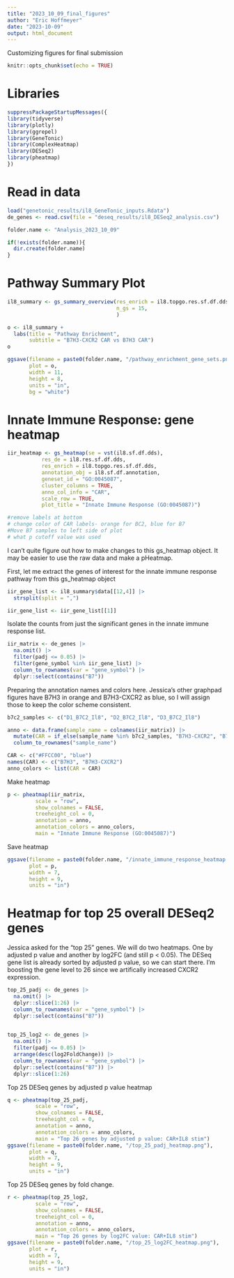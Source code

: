 ---
title: "2023_10_09_final_figures"
author: "Eric Hoffmeyer"
date: "2023-10-09"
output: html_document
---

Customizing figures for final submission

```{r setup, include=FALSE}
knitr::opts_chunk$set(echo = TRUE)
```

# Libraries

```{r}
suppressPackageStartupMessages({
library(tidyverse)
library(plotly)
library(ggrepel)
library(GeneTonic)
library(ComplexHeatmap)
library(DESeq2)
library(pheatmap)
})
```

# Read in data

```{r load genetonic inputs}
load("genetonic_results/il8_GeneTonic_inputs.Rdata")
de_genes <- read.csv(file = "deseq_results/il8_DESeq2_analysis.csv")
```

```{r dir folders}
folder.name <- "Analysis_2023_10_09"

if(!exists(folder.name)){
  dir.create(folder.name)
}
```

# Pathway Summary Plot

```{r pathway plot}
il8_summary <- gs_summary_overview(res_enrich = il8.topgo.res.sf.df.dds, 
                                   n_gs = 15,
                                   )

o <- il8_summary +
  labs(title = "Pathway Enrichment",
       subtitle = "B7H3-CXCR2 CAR vs B7H3 CAR")
o
```


```{r}
ggsave(filename = paste0(folder.name, "/pathway_enrichment_gene_sets.png"),
       plot = o,
       width = 11,
       height = 8,
       units = "in",
       bg = "white")
```

# Innate Immune Response: gene heatmap

```{r IIR heatmap}
iir_heatmap <- gs_heatmap(se = vst(il8.sf.df.dds),
           res_de = il8.res.sf.df.dds,
           res_enrich = il8.topgo.res.sf.df.dds,
           annotation_obj = il8.sf.df.annotation,
           geneset_id = "GO:0045087",
           cluster_columns = TRUE,
           anno_col_info = "CAR",
           scale_row = TRUE,
           plot_title = "Innate Immune Response (GO:0045087)")

#remove labels at bottom
# change color of CAR labels- orange for BC2, blue for B7
#Move B7 samples to left side of plot
# what p cutoff value was used
```

I can't quite figure out how to make changes to this gs_heatmap object. It may be easier to use the raw data and make a pHeatmap. 

First, let me extract the genes of interest for the innate immune response pathway from this gs_heatmap object

```{r}
iir_gene_list <- il8_summary$data[[12,4]] |> 
  strsplit(split = ",")

iir_gene_list <- iir_gene_list[[1]]
```

Isolate the counts from just the significant genes in the innate immune response list.

```{r}
iir_matrix <- de_genes |> 
  na.omit() |> 
  filter(padj <= 0.05) |>
  filter(gene_symbol %in% iir_gene_list) |> 
  column_to_rownames(var = "gene_symbol") |> 
  dplyr::select(contains("B7"))
```

Preparing the annotation names and colors here. Jessica's other graphpad figures have B7H3 in orange and B7H3-CXCR2 as blue, so I will assign those to keep the color scheme consistent.

```{r}
b7c2_samples <- c("D1_B7C2_Il8", "D2_B7C2_Il8", "D3_B7C2_Il8")

anno <- data.frame(sample_name = colnames(iir_matrix)) |> 
  mutate(CAR = if_else(sample_name %in% b7c2_samples, "B7H3-CXCR2", "B7H3")) |> 
  column_to_rownames("sample_name")

CAR <- c("#FFCC00", "blue")
names(CAR) <- c("B7H3", "B7H3-CXCR2")
anno_colors <- list(CAR = CAR)
```

Make heatmap

```{r}
p <- pheatmap(iir_matrix, 
         scale = "row",
         show_colnames = FALSE,
         treeheight_col = 0,
         annotation = anno,
         annotation_colors = anno_colors,
         main = "Innate Immune Response (GO:0045087)")
```

Save heatmap

```{r}
ggsave(filename = paste0(folder.name, "/innate_immune_response_heatmap.png"),
       plot = p,
       width = 7,
       height = 9,
       units = "in")
```


# Heatmap for top 25 overall DESeq2 genes

Jessica asked for the "top 25" genes. We will do two heatmaps. One by adjusted p value and another by log2FC (and still p < 0.05).
The DESeq gene list is already sorted by adjusted p value, so we can start there. I'm boosting the gene level to 26 since we artifically increased CXCR2 expression.

```{r}
top_25_padj <- de_genes |> 
  na.omit() |> 
  dplyr::slice(1:26) |> 
  column_to_rownames(var = "gene_symbol") |> 
  dplyr::select(contains("B7"))
  
```


```{r}
top_25_log2 <- de_genes |> 
  na.omit() |> 
  filter(padj <= 0.05) |> 
  arrange(desc(log2FoldChange)) |> 
  column_to_rownames(var = "gene_symbol") |> 
  dplyr::select(contains("B7")) |> 
  dplyr::slice(1:26)
```

Top 25 DESeq genes by adjusted p value heatmap

```{r}
q <- pheatmap(top_25_padj,
         scale = "row",
         show_colnames = FALSE,
         treeheight_col = 0,
         annotation = anno,
         annotation_colors = anno_colors,
         main = "Top 26 genes by adjusted p value: CAR+IL8 stim")
ggsave(filename = paste0(folder.name, "/top_25_padj_heatmap.png"),
       plot = q,
       width = 7,
       height = 9,
       units = "in")
```

Top 25 DESeq genes by fold change.

```{r}
r <- pheatmap(top_25_log2,
         scale = "row",
         show_colnames = FALSE,
         treeheight_col = 0,
         annotation = anno,
         annotation_colors = anno_colors,
         main = "Top 26 genes by log2FC value: CAR+IL8 stim")
ggsave(filename = paste0(folder.name, "/top_25_log2FC_heatmap.png"),
       plot = r,
       width = 7,
       height = 9,
       units = "in")
```


















